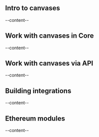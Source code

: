 

<ScrollableAnchor id="intro-to-canvases"><div>

## Intro to canvases
--content--

</div></ScrollableAnchor>

<ScrollableAnchor id="work-with-canvases-in-core"><div>

## Work with canvases in Core
--content--

</div></ScrollableAnchor>

<ScrollableAnchor id="work-with-canvases-via-api"><div>

## Work with canvases via API
--content--

</div></ScrollableAnchor>

<ScrollableAnchor id="building-integrations"><div>

## Building integrations
--content--

</div></ScrollableAnchor>

<ScrollableAnchor id="ethereum-modules"><div>

## Ethereum modules
--content--

</div></ScrollableAnchor>
